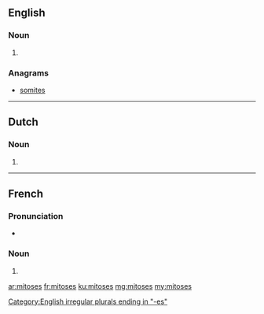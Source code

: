 ==English==

===Noun===
{{head|en|plural}}

# {{plural of|mitosis|lang=en|nocat=1}}

===Anagrams===
* [[somites#English|somites]]

----

==Dutch==

===Noun===
{{head|nl}}

# {{nl-noun form of|pl|mitose}}

----

==French==

===Pronunciation===
* {{IPA|/mi.tɔz/|lang=fr}}

===Noun===
{{head|fr|plural}} {{f-p}}

# {{plural of|mitose|lang=fr|nocat=1}}

[[Category:English irregular plurals ending in "-es"]]

[[ar:mitoses]]
[[fr:mitoses]]
[[ku:mitoses]]
[[mg:mitoses]]
[[my:mitoses]]